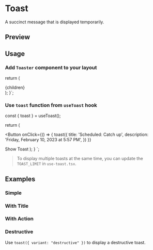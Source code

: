 

<Meta of={ToastStories} />

<RadixPrimitiveDocsButton name='toast' />

# Toast

A succinct message that is displayed temporarily.

## Preview

<Canvas of={ToastStories.Default} />

## Usage

### Add `Toaster` component to your layout


  return (
    <html lang="en">
      <head />
      <body>
        <main>{children}</main>
        <Toaster />
      </body>
    </html>
  );
}`;

<Source code={providerCode} language='tsx' dark />

### Use `toast` function from `useToast` hook


  const { toast } = useToast();

return (

<Button
  onClick={() => {
    toast({
      title: 'Scheduled: Catch up',
      description: 'Friday, February 10, 2023 at 5:57 PM',
    })
  }}
>
  Show Toast
</Button>
); } `;

> To display multiple toasts at the same time, you can update the `TOAST_LIMIT` in `use-toast.tsx`.

<Source code={importCode} language='ts' dark />
<Source code={usageCode} language='tsx' dark />

## Examples

### Simple

<Canvas of={ToastStories.Simple} />

### With Title

<Canvas of={ToastStories.WithTitle} />

### With Action

<Canvas of={ToastStories.WithAction} />

### Destructive

Use `toast({ variant: "destructive" })` to display a destructive toast.

<Canvas of={ToastStories.Destructive} />
